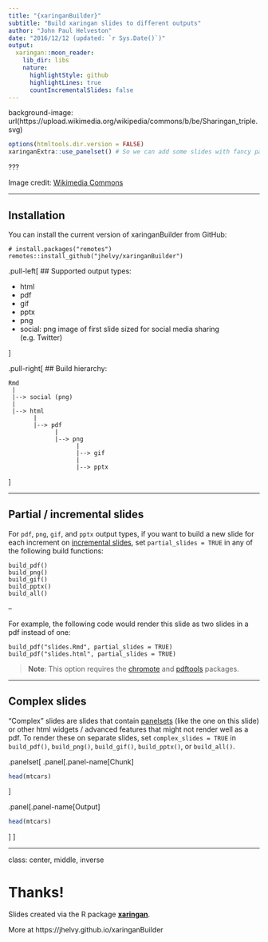 ```yaml
---
title: "{xaringanBuilder}"
subtitle: "Build xaringan slides to different outputs"
author: "John Paul Helveston"
date: "2016/12/12 (updated: `r Sys.Date()`)"
output:
  xaringan::moon_reader:
    lib_dir: libs
    nature:
      highlightStyle: github
      highlightLines: true
      countIncrementalSlides: false
---
```


background-image: url(https://upload.wikimedia.org/wikipedia/commons/b/be/Sharingan_triple.svg)

```r
options(htmltools.dir.version = FALSE)
xaringanExtra::use_panelset() # So we can add some slides with fancy panelsets!
```

???

Image credit: [Wikimedia Commons](https://commons.wikimedia.org/wiki/File:Sharingan_triple.svg)

---

## Installation

You can install the current version of xaringanBuilder from GitHub:

```
# install.packages("remotes")
remotes::install_github("jhelvy/xaringanBuilder")
```

.pull-left[
## Supported output types: 

- html
- pdf
- gif
- pptx
- png 
- social: png image of first slide sized for social media sharing (e.g. Twitter)

]

.pull-right[
## Build hierarchy:

```
Rmd
 |
 |--> social (png)
 |
 |--> html
       |
       |--> pdf
             |
             |--> png
                   |
                   |--> gif
                   |
                   |--> pptx
```

]

---

## Partial / incremental slides

For `pdf`, `png`, `gif`, and `pptx` output types, if you want to build a new slide for each increment on [incremental slides](https://slides.yihui.org/xaringan/incremental.html#1), set `partial_slides = TRUE` in any of the following build functions:

```
build_pdf()
build_png()
build_gif()
build_pptx()
build_all()
```

--

For example, the following code would render this slide as two slides in a pdf instead of one:

```
build_pdf("slides.Rmd", partial_slides = TRUE)
build_pdf("slides.html", partial_slides = TRUE)
```

> **Note**: This option requires the [chromote](https://github.com/rstudio/chromote) and [pdftools](https://github.com/ropensci/pdftools) packages.

---

## Complex slides

"Complex" slides are slides that contain [panelsets](https://pkg.garrickadenbuie.com/xaringanExtra/#/panelset) (like the one on this slide) or other html widgets / advanced features that might not render well as a pdf. To render these on separate slides, set `complex_slides = TRUE` in `build_pdf()`, `build_png()`, `build_gif()`, `build_pptx()`, or `build_all()`.

.panelset[
.panel[.panel-name[Chunk]

```r
head(mtcars)
```
]

.panel[.panel-name[Output]

```r
head(mtcars)
```
]
]

---
class: center, middle, inverse

# Thanks!

Slides created via the R package [**xaringan**](https://github.com/yihui/xaringan).

More at https://jhelvy.github.io/xaringanBuilder
